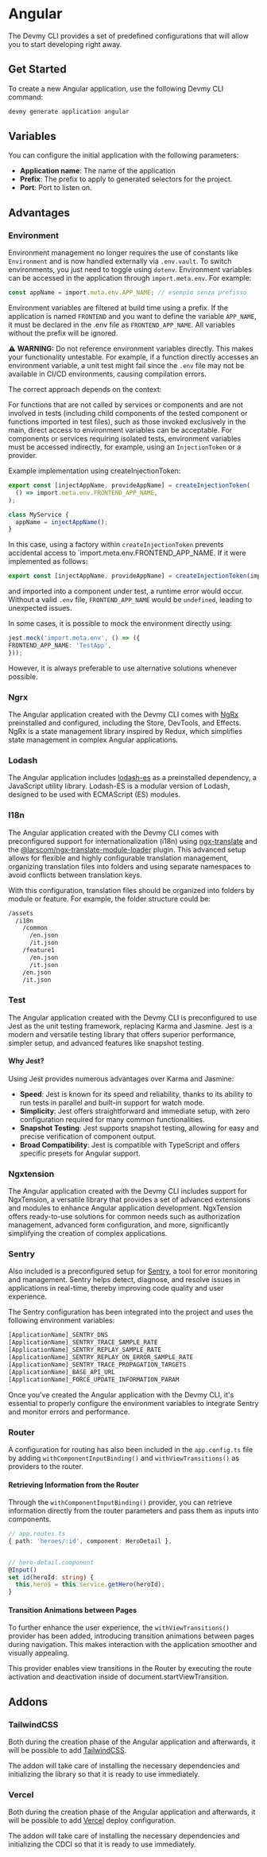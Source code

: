 # Angular

The Devmy CLI provides a set of predefined configurations that will allow you to start developing right away.

## Get Started

To create a new Angular application, use the following Devmy CLI command:

```bash copy
devmy generate application angular
```

## Variables

You can configure the initial application with the following parameters:

- **Application name**: The name of the application
- **Prefix**: The prefix to apply to generated selectors for the project.
- **Port**: Port to listen on.

## Advantages

### Environment
Environment management no longer requires the use of constants like `Environment` and is now handled externally via `.env.vault`. To switch environments, you just need to toggle using `dotenv`. Environment variables can be accessed in the application through `import.meta.env`. For example:

```typescript
const appName = import.meta.env.APP_NAME; // esempio senza prefisso
```

Environment variables are filtered at build time using a prefix. If the application is named `FRONTEND` and you want to define the variable `APP_NAME`, it must be declared in the .env file as `FRONTEND_APP_NAME`. All variables without the prefix will be ignored.

⚠️ **WARNING:** Do not reference environment variables directly. This makes your functionality untestable. For example, if a function directly accesses an environment variable, a unit test might fail since the `.env` file may not be available in CI/CD environments, causing compilation errors.

The correct approach depends on the context:

For functions that are not called by services or components and are not involved in tests (including child components of the tested component or functions imported in test files), such as those invoked exclusively in the main, direct access to environment variables can be acceptable.
For components or services requiring isolated tests, environment variables must be accessed indirectly, for example, using an `InjectionToken` or a provider.

Example implementation using createInjectionToken:

```typescript
export const [injectAppName, provideAppName] = createInjectionToken(
  () => import.meta.env.FRONTEND_APP_NAME,
);

class MyService {
  appName = injectAppName();
}
```

In this case, using a factory within `createInjectionToken` prevents accidental access to `import.meta.env.FRONTEND_APP_NAME.
If it were implemented as follows:

```typescript
export const [injectAppName, provideAppName] = createInjectionToken(import.meta.env.FRONTEND_APP_NAME);
```
and imported into a component under test, a runtime error would occur. Without a valid `.env` file, `FRONTEND_APP_NAME` would be `undefined`, leading to unexpected issues.

In some cases, it is possible to mock the environment directly using:

```typescript
jest.mock('import.meta.env', () => ({
FRONTEND_APP_NAME: 'TestApp',
}));
```
However, it is always preferable to use alternative solutions whenever possible.

### Ngrx

The Angular application created with the Devmy CLI comes with [NgRx](https://ngrx.io/) preinstalled and configured,
including the Store, DevTools, and Effects. NgRx is a state management library inspired by Redux, which simplifies state management
in complex Angular applications.

### Lodash

The Angular application includes [lodash-es](https://lodash.com/) as a preinstalled dependency, a JavaScript utility library. Lodash-ES
is a modular version of Lodash, designed to be used with ECMAScript (ES) modules.

### I18n

The Angular application created with the Devmy CLI comes with preconfigured support for internationalization (i18n) using
[ngx-translate](https://github.com/ngx-translate/core) and the
[@larscom/ngx-translate-module-loader](https://github.com/larscom/ngx-translate-module-loader) plugin. This advanced setup
allows for flexible and highly configurable translation management, organizing translation files into folders and using separate
namespaces to avoid conflicts between translation keys.

With this configuration, translation files should be organized into folders by module or feature. For example, the folder structure could be:

```bash
/assets
  /i18n
    /common
      /en.json
      /it.json
    /feature1
      /en.json
      /it.json
    /en.json
    /it.json
```

### Test

The Angular application created with the Devmy CLI is preconfigured to use Jest as the unit testing framework, replacing Karma and Jasmine.
Jest is a modern and versatile testing library that offers superior performance, simpler setup, and advanced features like snapshot testing.

#### Why Jest?

Using Jest provides numerous advantages over Karma and Jasmine:

- **Speed**: Jest is known for its speed and reliability, thanks to its ability to run tests in parallel and built-in support for watch mode.
- **Simplicity**: Jest offers straightforward and immediate setup, with zero configuration required for many common functionalities.
- **Snapshot Testing**: Jest supports snapshot testing, allowing for easy and precise verification of component output.
- **Broad Compatibility**: Jest is compatible with TypeScript and offers specific presets for Angular support.

### Ngxtension

The Angular application created with the Devmy CLI includes support for NgxTension, a versatile library that provides a set of advanced
extensions and modules to enhance Angular application development. NgxTension offers ready-to-use solutions for common needs such as
authorization management, advanced form configuration, and more, significantly simplifying the creation of complex applications.

### Sentry

Also included is a preconfigured setup for [Sentry](https://sentry.io/), a tool for error monitoring and management. Sentry helps detect,
diagnose, and resolve issues in applications in real-time, thereby improving code quality and user experience.

The Sentry configuration has been integrated into the project and uses the following environment variables:

```bash copy
[ApplicationName]_SENTRY_DNS
[ApplicationName]_SENTRY_TRACE_SAMPLE_RATE
[ApplicationName]_SENTRY_REPLAY_SAMPLE_RATE
[ApplicationName]_SENTRY_REPLAY_ON_ERROR_SAMPLE_RATE
[ApplicationName]_SENTRY_TRACE_PROPAGATION_TARGETS
[ApplicationName]_BASE_API_URL
[ApplicationName]_FORCE_UPDATE_INFORMATION_PARAM
```

Once you've created the Angular application with the Devmy CLI, it's essential to properly configure the environment variables
to integrate Sentry and monitor errors and performance.

### Router

A configuration for routing has also been included in the `app.config.ts` file by adding
`withComponentInputBinding()` and `withViewTransitions()` as providers to the router.

#### Retrieving Information from the Router

Through the `withComponentInputBinding()` provider, you can retrieve information directly from the router parameters
and pass them as inputs into components.

```typescript
// app.routes.ts
{ path: 'heroes/:id', component: HeroDetail },


// hero-detail.component
@Input()
set id(heroId: string) {
  this.hero$ = this.service.getHero(heroId);
}
```

#### Transition Animations between Pages

To further enhance the user experience, the `withViewTransitions()` provider has been added, introducing transition animations
between pages during navigation. This makes interaction with the application smoother and visually appealing.

This provider enables view transitions in the Router by executing the route activation and deactivation inside of
document.startViewTransition.

## Addons

### TailwindCSS

Both during the creation phase of the Angular application and afterwards, it will be possible to add [TailwindCSS](/commands/generate/addon/angular_tailwind).

The addon will take care of installing the necessary dependencies and initializing the library so that it is ready to use immediately.

### Vercel

Both during the creation phase of the Angular application and afterwards, it will be possible to add [Vercel](/commands/generate/addon/vercel) deploy configuration.

The addon will take care of installing the necessary dependencies and initializing the CDCI so that it is ready to use immediately.
